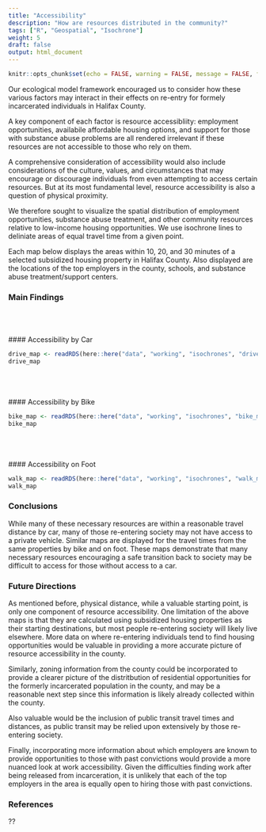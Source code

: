 ```yaml
---
title: "Accessibility"
description: "How are resources distributed in the community?"
tags: ["R", "Geospatial", "Isochrone"]
weight: 5
draft: false
output: html_document
---
```


```r
knitr::opts_chunk$set(echo = FALSE, warning = FALSE, message = FALSE, fig.height = 10)
```

Our ecological model framework encouraged us to consider how these various factors may interact in their effects on re-entry for formely incarcerated individuals in Halifax County.

A key component of each factor is resource accessibliity: employment opportunities, availabile affordable housing options, and support for those with substance abuse problems are all rendered irrelevant if these resources are not accessible to those who rely on them.

A comprehensive consideration of accessibility would also include considerations of the culture, values, and circumstances that may encourage or discourage individuals from even attempting to access certain resources. But at its most fundamental level, resource accessibility is also a question of physical proximity.

We therefore sought to visualize the spatial distribution of employment opportunities, substance abuse treatment, and other community resources relative to low-income housing opportunities. We use isochrone lines to deliniate areas of equal travel time from a given point.

Each map below displays the areas within 10, 20, and 30 minutes of a selected subsidized housing property in Halifax County. Also displayed are the locations of the top employers in the county, schools, and substance abuse treatment/support centers.

### Main Findings
<br><br><br>
#### Accessibility by Car

```r
drive_map <- readRDS(here::here("data", "working", "isochrones", "drive_map.RDS"))
drive_map
```
<br><br><br>
#### Accessibility by Bike

```r
bike_map <- readRDS(here::here("data", "working", "isochrones", "bike_map.RDS"))
bike_map
```
<br><br><br>
#### Accessibility on Foot

```r
walk_map <- readRDS(here::here("data", "working", "isochrones", "walk_map.RDS"))
walk_map
```

### Conclusions
 
While many of these necessary resources are within a reasonable travel distance by car, many of those re-entering society may not have access to a private vehicle. Similar maps are displayed for the travel times from the same properties by bike and on foot. These maps demonstrate that many necessary resources encouraging a safe transition back to society may be difficult to access for those without access to a car.

### Future Directions

As mentioned before, physical distance, while a valuable starting point, is only one component of resource accessibility. One limitation of the above maps is that they are calculated using subsidized housing properties as their starting destinations, but most people re-entering society will likely live elsewhere. More data on where re-entering individuals tend to find housing opportunities would be valuable in providing a more accurate picture of resource accessibility in the county.

Similarly, zoning information from the county could be incorporated to provide a clearer picture of the distritbution of residential opportunities for the formerly incarcerated population in the county, and may be a reasonable next step since this information is likely already collected within the county.

Also valuable would be the inclusion of public transit travel times and distances, as public transit may be relied upon extensively by those re-entering society.

Finally, incorporating more information about which employers are known to provide opportunities to those with past convictions would provide a more nuanced look at work accessibility. Given the difficulties finding work after being released from incarceration, it is unlikely that each of the top employers in the area is equally open to hiring those with past convictions.

### References 

??

